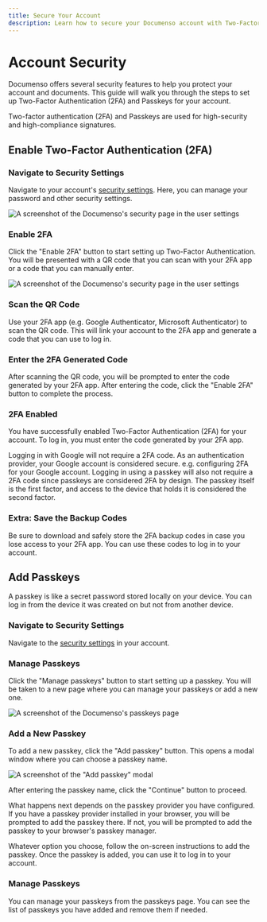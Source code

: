 ```yaml
---
title: Secure Your Account
description: Learn how to secure your Documenso account with Two-Factor Authentication (2FA) and Passkeys.
---
```



# Account Security

Documenso offers several security features to help you protect your account and documents. This guide will walk you through the steps to set up Two-Factor Authentication (2FA) and Passkeys for your account.

Two-factor authentication (2FA) and Passkeys are used for high-security and high-compliance signatures.

## Enable Two-Factor Authentication (2FA)

<Steps>

### Navigate to Security Settings

Navigate to your account's [security settings](https://app.tiquo.co/settings/security). Here, you can manage your password and other security settings.

![A screenshot of the Documenso's security page in the user settings](/get-started-images/documenso-account-security-page.webp)

### Enable 2FA

Click the "Enable 2FA" button to start setting up Two-Factor Authentication. You will be presented with a QR code that you can scan with your 2FA app or a code that you can manually enter.

![A screenshot of the Documenso's security page in the user settings](/get-started-images/documenso-enable-2-factor-authentication.webp)

### Scan the QR Code

Use your 2FA app (e.g. Google Authenticator, Microsoft Authenticator) to scan the QR code. This will link your account to the 2FA app and generate a code that you can use to log in.

### Enter the 2FA Generated Code

After scanning the QR code, you will be prompted to enter the code generated by your 2FA app. After entering the code, click the "Enable 2FA" button to complete the process.

### 2FA Enabled

You have successfully enabled Two-Factor Authentication (2FA) for your account. To log in, you must enter the code generated by your 2FA app.

<Callout>
  Logging in with Google will not require a 2FA code. As an authentication provider, your Google
  account is considered secure. e.g. configuring 2FA for your Google account.
</Callout>

<Callout>
  Logging in using a passkey will also not require a 2FA code since passkeys are considered 2FA by
  design. The passkey itself is the first factor, and access to the device that holds it is
  considered the second factor.
</Callout>

### Extra: Save the Backup Codes

Be sure to download and safely store the 2FA backup codes in case you lose access to your 2FA app. You can use these codes to log in to your account.

</Steps>

## Add Passkeys

A passkey is like a secret password stored locally on your device. You can log in from the device it was created on but not from another device.

<Steps>

### Navigate to Security Settings

Navigate to the [security settings](https://app.tiquo.co/settings/security) in your account.

### Manage Passkeys

Click the "Manage passkeys" button to start setting up a passkey. You will be taken to a new page where you can manage your passkeys or add a new one.

![A screenshot of the Documenso's passkeys page](/get-started-images/documenso-passkeys-page.webp)

### Add a New Passkey

To add a new passkey, click the "Add passkey" button. This opens a modal window where you can choose a passkey name.

![A screenshot of the "Add passkey" modal](/get-started-images/documenso-add-passkey-box.webp)

After entering the passkey name, click the "Continue" button to proceed.

What happens next depends on the passkey provider you have configured. If you have a passkey provider installed in your browser, you will be prompted to add the passkey there. If not, you will be prompted to add the passkey to your browser's passkey manager.

Whatever option you choose, follow the on-screen instructions to add the passkey. Once the passkey is added, you can use it to log in to your account.

### Manage Passkeys

You can manage your passkeys from the passkeys page. You can see the list of passkeys you have added and remove them if needed.

</Steps>
